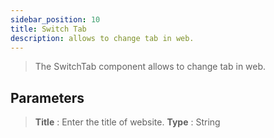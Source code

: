 ```yaml
---
sidebar_position: 10
title: Switch Tab
description: allows to change tab in web.
---
```

> The SwitchTab component allows to change tab in web.

## Parameters

> **Title** :  Enter the title of website. **Type** : String

